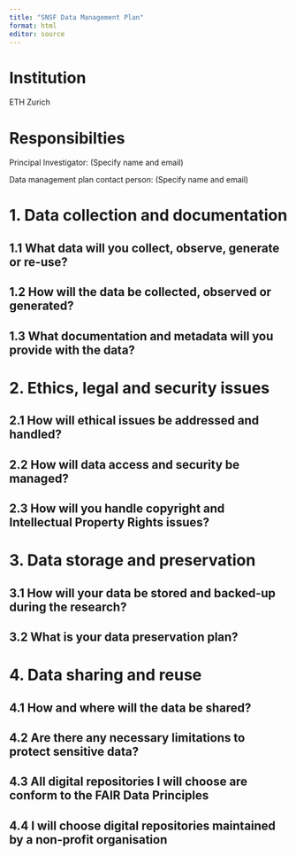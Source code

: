 ```yaml
---
title: "SNSF Data Management Plan"
format: html
editor: source
---
```


# Institution {.unnumbered}

ETH Zurich

# Responsibilties {.unnumbered}

Principal Investigator:
(Specify name and email)

Data management plan contact person:
(Specify name and email)

# 1. Data collection and documentation

## 1.1 What data will you collect, observe, generate or re-use? 

## 1.2 How will the data be collected, observed or generated?

## 1.3 What documentation and metadata will you provide with the data?

# 2. Ethics, legal and security issues

## 2.1 How will ethical issues be addressed and handled?

## 2.2 How will data access and security be managed?

## 2.3 How will you handle copyright and Intellectual Property Rights issues?

# 3. Data storage and preservation

## 3.1 How will your data be stored and backed-up during the research?

## 3.2 What is your data preservation plan?

# 4. Data sharing and reuse

## 4.1 How and where will the data be shared?

## 4.2 Are there any necessary limitations to protect sensitive data?

## 4.3 All digital repositories I will choose are conform to the FAIR Data Principles 

## 4.4 I will choose digital repositories maintained by a non-profit organisation